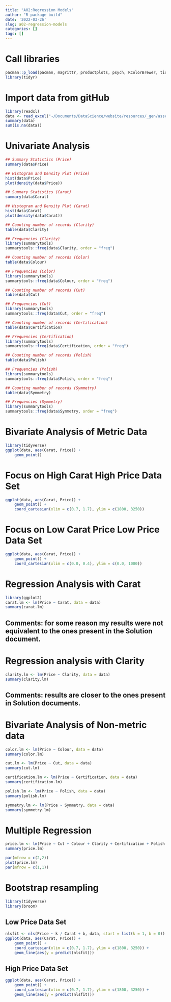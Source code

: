 ```yaml
---
title: "A02:Regression Models"
author: "R package build"
date: '2022-03-26'
slug: a02-regression-models
categories: []
tags: []
---
```

# Call libraries
```r
pacman::p_load(pacman, magrittr, productplots, psych, RColorBrewer, tidyverse)
library(tidyr)
```

# Import data from gitHub
```r
library(readxl)
data <- read_excel("~/Documents/DataScience/website/resources/_gen/assets/Professor_Proposes_Data.xlsx")
summary(data)
sum(is.na(data))
```

# Univariate Analysis 
```r
## Summary Statistics (Price)
summary(data$Price)
```

```r
## Histogram and Density Plot (Price)
hist(data$Price)
plot(density(data$Price))
```
```r
## Summary Statistics (Carat)
summary(data$Carat)
```

```r
## Histogram and Density Plot (Carat)
hist(data$Carat)
plot(density(data$Carat))
```
```r
## Counting number of records (Clarity)
table(data$Clarity)
```

```r
## Frequencies (Clarity)
library(summarytools)
summarytools::freq(data$Clarity, order = "freq")
```


```r
## Counting number of records (Color)
table(data$Colour)
```


```r
## Frequencies (Color)
library(summarytools)
summarytools::freq(data$Colour, order = "freq")
```
```r
## Counting number of records (Cut)
table(data$Cut)
```

```r
## Frequencies (Cut)
library(summarytools)
summarytools::freq(data$Cut, order = "freq")
```

```r
## Counting number of records (Certification)
table(data$Certification)
```

```r
## Frequencies (Certification)
library(summarytools)
summarytools::freq(data$Certification, order = "freq")
```
```r
## Counting number of records (Polish)
table(data$Polish)
```

```r
## Frequencies (Polish)
library(summarytools)
summarytools::freq(data$Polish, order = "freq")
```

```r
## Counting number of records (Symmetry)
table(data$Symmetry)
```

```r
## Frequencies (Symmetry)
library(summarytools)
summarytools::freq(data$Symmetry, order = "freq")
```

# Bivariate Analysis of Metric Data
```r
library(tidyverse)
ggplot(data, aes(Carat, Price)) + 
    geom_point()
```
# Focus on High Carat High Price Data Set
```r
ggplot(data, aes(Carat, Price)) + 
    geom_point() +
    coord_cartesian(xlim = c(0.7, 1.7), ylim = c(1800, 3250))
```
# Focus on Low Carat Price Low Price Data Set
```r
ggplot(data, aes(Carat, Price)) + 
    geom_point() +
    coord_cartesian(xlim = c(0.0, 0.4), ylim = c(0.0, 1000))
```

# Regression Analysis with Carat
```r
library(ggplot2)
carat.lm <- lm(Price ~ Carat, data = data)
summary(carat.lm)
```
## Comments: for some reason my results were not equivalent to the ones present in the Solution document.

# Regression analysis with Clarity
```r
clarity.lm <- lm(Price ~ Clarity, data = data)
summary(clarity.lm)
```
## Comments: results are closer to the ones present in Solution documents.

# Bivariate Analysis of Non-metric data
```r
color.lm <- lm(Price ~ Colour, data = data)
summary(color.lm)
```

```r
cut.lm <- lm(Price ~ Cut, data = data)
summary(cut.lm)
```

```r
certification.lm <- lm(Price ~ Certification, data = data)
summary(certification.lm)
```

```r
polish.lm <- lm(Price ~ Polish, data = data)
summary(polish.lm)
```

```r
symmetry.lm <- lm(Price ~ Symmetry, data = data)
summary(symmetry.lm)
```

# Multiple Regression 
```r
price.lm <- lm(Price ~ Cut + Colour + Clarity + Certification + Polish + Carat, data = data)
summary(price.lm)
```

```r
par(mfrow = c(2,2))
plot(price.lm)
par(mfrow = c(1,1))
```

# Bootstrap resampling 
```r
library(tidyverse)
library(broom)
```
## Low Price Data Set
```r
nlsfit <- nls(Price ~ k / Carat + b, data, start = list(k = 1, b = 0))
ggplot(data, aes(Carat, Price)) +
    geom_point() +
    coord_cartesian(xlim = c(0.7, 1.7), ylim = c(1800, 3250)) +
    geom_line(aes(y = predict(nlsfit)))
```

## High Price Data Set
```r
ggplot(data, aes(Carat, Price)) + 
    geom_point() +
    coord_cartesian(xlim = c(0.7, 1.7), ylim = c(1800, 3250)) +
    geom_line(aes(y = predict(nlsfit)))
```



